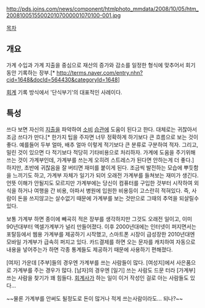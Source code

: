 http://pds.joins.com/news/component/htmlphoto_mmdata/2008/10/05/htm_200810051550020107000001070100-001.jpg

[[목차]]
== 개요 ==
가계 수입과 가계 지출을 중심으로 재산의 증가와 감소를 일정한 형식에 맞추어서 회기 동안 기록하는 장부.[* http://terms.naver.com/entry.nhn?cid=1648&docId=564430&categoryId=1648]

[[회계]] 기록 방식에서 '단식부기'의 대표적인 사례이다.
== 특성 ==
쓰다 보면 자신의 [[지출]]을 파악하여 [[소비]] [[습관]]에 도움이 된다고 한다. 대체로는 귀찮아서 조금 쓰다가 만다.[* 한가지 팁을 주자면 너무 정확하게 하기보다 큰 흐름으로 보는 것이 좋다. 예를들어 두부 얼마, 배추 얼마 이렇게 적기보다 큰 분류로 구분하여 적자. 그리고, 밀린 것이 있으면 다 적기보다 적당히 기타비용으로 처리하자. 가계에 도움을 주기위해 쓰는 것이 가계부인데, 가계부를 쓰는게 오히려 스트레스가 된다면 안하는게 더 좋다.] 하지만, 초반에 귀찮음을 잘 버티면 재미를 붙이게 된다. 조금씩 발전하는 모습에 뿌듯함을 느끼기도 하고, 가계부 자체가 일기가 되어 오래전 가계부를 들쳐보는 재미가 생긴다. 언뜻 이해가 안될지도 모르지만 가계부에는 당신이 컴퓨터를 구입한 것부터 시작하여 외식을 하거나 여행을 간 비용, 아파서 병원에 입원한 비용등이 고스란히 적혀있다. 즉, 사람이 돈을 쓰지않고는 살수없기 때문에 가계부를 보는 것만으로 그때의 추억을 되살릴수 있다.

보통 가계부 하면 종이에 빼곡히 적은 장부를 생각하지만 그것도 오래전 일이고, 이미 90년대부터 엑셀가계부가 널리 만들어졌다. 이후 2000년대에는 인터넷이 퍼지면서는 포탈등에서 웹용 가계부를 제공하기 시작했고, 스마트폰 시장이 급성장한 2010년대엔 모바일 가계부가 급속히 퍼지고 있다. 카드결제를 하면 오는 문자를 캐치하여 자동으로 내용을 넣어주는가 하면 각종 통계들도 제공하기 때문에 사용하기 편해졌다.

[여자] 가운데 [주부]들의 경우엔 가계부를 쓰는 사람들이 많다. [여성지]에서 사은품으로 가계부를 주는 경우가 많다. [남자]의 경우엔 [일기] 쓰는 사람도 드문 터라 [가계부] 쓰는 사람을 찾기가 꽤 힘들다. [[회계사]]가 하는 일이 이거 작성인 걸로 아는 사람들도 있다...

~~물론 가계부를 안써도 될정도로 돈이 많거나 적게 쓰는사람이라도... 되나?~~
